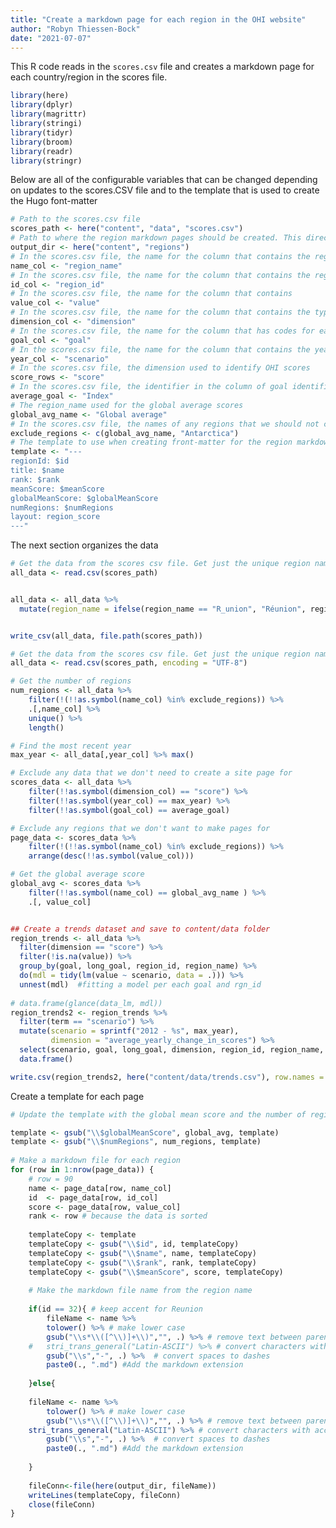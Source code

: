 ```yaml
---
title: "Create a markdown page for each region in the OHI website"
author: "Robyn Thiessen-Bock"
date: "2021-07-07"
---
```


This R code reads in the `scores.csv` file and creates a markdown page for each country/region in the scores file.

```r
library(here)
library(dplyr)
library(magrittr)
library(stringi)
library(tidyr)
library(broom)
library(readr)
library(stringr)
```

Below are all of the configurable variables that can be changed depending on updates to the scores.CSV file and to the template that is used to create the Hugo font-matter

```r
# Path to the scores.csv file
scores_path <- here("content", "data", "scores.csv")
# Path to where the region markdown pages should be created. This directory must already exist.
output_dir <- here("content", "regions")
# In the scores.csv file, the name for the column that contains the region names
name_col <- "region_name"
# In the scores.csv file, the name for the column that contains the region Ids
id_col <- "region_id"
# In the scores.csv file, the name for the column that contains 
value_col <- "value"
# In the scores.csv file, the name for the column that contains the types of dimensions (score, future, etc.)
dimension_col <- "dimension"
# In the scores.csv file, the name for the column that has codes for each goal (e.g. AO, BD, etc.)
goal_col <- "goal"
# In the scores.csv file, the name for the column that contains the years
year_col <- "scenario"
# In the scores.csv file, the dimension used to identify OHI scores
score_rows <- "score"
# In the scores.csv file, the identifier in the column of goal identifiers that indicates the score/value is the overall average of all goals
average_goal <- "Index"
# The region_name used for the global average scores
global_avg_name <- "Global average"
# In the scores.csv file, the names of any regions that we should not create pages for
exclude_regions <- c(global_avg_name, "Antarctica")
# The template to use when creating front-matter for the region markdown file page. $id and $name are replaced with the region ID and name.
template <- "---
regionId: $id
title: $name
rank: $rank
meanScore: $meanScore
globalMeanScore: $globalMeanScore
numRegions: $numRegions
layout: region_score
---"
```

The next section organizes the data

```r
# Get the data from the scores csv file. Get just the unique region names and IDs.
all_data <- read.csv(scores_path)


all_data <- all_data %>%
  mutate(region_name = ifelse(region_name == "R_union", "Réunion", region_name))


write_csv(all_data, file.path(scores_path))

# Get the data from the scores csv file. Get just the unique region names and IDs.
all_data <- read.csv(scores_path, encoding = "UTF-8")

# Get the number of regions
num_regions <- all_data %>% 
	filter(!(!!as.symbol(name_col) %in% exclude_regions)) %>% 
	.[,name_col] %>%
	unique() %>% 
	length()

# Find the most recent year
max_year <- all_data[,year_col] %>% max()

# Exclude any data that we don't need to create a site page for
scores_data <- all_data %>% 
	filter(!!as.symbol(dimension_col) == "score") %>% 
	filter(!!as.symbol(year_col) == max_year) %>% 
	filter(!!as.symbol(goal_col) == average_goal)

# Exclude any regions that we don't want to make pages for
page_data <- scores_data %>% 
	filter(!(!!as.symbol(name_col) %in% exclude_regions)) %>% 
	arrange(desc(!!as.symbol(value_col)))

# Get the global average score
global_avg <- scores_data %>% 
	filter(!!as.symbol(name_col) == global_avg_name ) %>% 
	.[, value_col]


## Create a trends dataset and save to content/data folder
region_trends <- all_data %>%
  filter(dimension == "score") %>%
  filter(!is.na(value)) %>%
  group_by(goal, long_goal, region_id, region_name) %>%
  do(mdl = tidy(lm(value ~ scenario, data = .))) %>%
  unnest(mdl)  #fitting a model per each goal and rgn_id
  
# data.frame(glance(data_lm, mdl))
region_trends2 <- region_trends %>%
  filter(term == "scenario") %>%
  mutate(scenario = sprintf("2012 - %s", max_year),
         dimension = "average_yearly_change_in_scores") %>%
  select(scenario, goal, long_goal, dimension, region_id, region_name, value = estimate, p.value) %>%
  data.frame() 

write.csv(region_trends2, here("content/data/trends.csv"), row.names = FALSE)

```

Create a template for each page

```r
# Update the template with the global mean score and the number of regions. This only needs to be done once since it is the same value for all regions.

template <- gsub("\\$globalMeanScore", global_avg, template)
template <- gsub("\\$numRegions", num_regions, template)
	
# Make a markdown file for each region
for (row in 1:nrow(page_data)) {
	# row = 90
	name <- page_data[row, name_col]
	id  <- page_data[row, id_col]
	score <- page_data[row, value_col]
	rank <- row # because the data is sorted
	
	templateCopy <- template
	templateCopy <- gsub("\\$id", id, templateCopy)
	templateCopy <- gsub("\\$name", name, templateCopy)
	templateCopy <- gsub("\\$rank", rank, templateCopy)
	templateCopy <- gsub("\\$meanScore", score, templateCopy)
	
	# Make the markdown file name from the region name
	
	if(id == 32){ # keep accent for Reunion
	  	fileName <- name %>%
		tolower() %>% # make lower case
		gsub("\\s*\\([^\\)]+\\)","", .) %>% # remove text between parentheses at end of name
	#	stri_trans_general("Latin-ASCII") %>% # convert characters with accents to non-accented character
		gsub("\\s","-", .) %>%  # convert spaces to dashes
		paste0(., ".md") #Add the markdown extension
	  
	}else{
	
	fileName <- name %>%
		tolower() %>% # make lower case
		gsub("\\s*\\([^\\)]+\\)","", .) %>% # remove text between parentheses at end of name
	stri_trans_general("Latin-ASCII") %>% # convert characters with accents to non-accented character
		gsub("\\s","-", .) %>%  # convert spaces to dashes
		paste0(., ".md") #Add the markdown extension
	
	}
	
	fileConn<-file(here(output_dir, fileName))
	writeLines(templateCopy, fileConn)
	close(fileConn)
}

```
